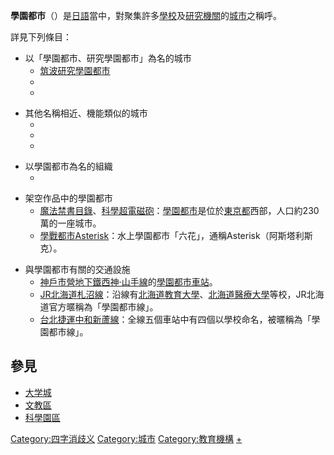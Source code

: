 '''學園都市'''（{{jpn|j=学園都市|hg=がくえんとし|rm=Gakuen-toshi}}）是[[日語|日語]]當中，對聚集許多[[學校|學校]]及[[研究機關|研究機關]]的[[城市|城市]]之稱呼。

詳見下列條目：

*以「學園都市、研究學園都市」為名的城市
**[[筑波科學城|筑波研究學園都市]]
**{{tsl|ja|神戸研究学園都市|神戶研究學園都市}}
**{{tsl|ja|宮崎学園都市|宮崎學園都市}}

*其他名稱相近、機能類似的城市
**{{tsl|ja|関西文化学術研究都市|關西文化學術研究都市}}
**{{tsl|ja|北九州学術研究都市|北九州學術研究都市}}
**{{tsl|ja|播磨科学公園都市|播磨科學公園都市}}

*以學園都市為名的組織
**{{tsl|ja|八王子学園都市大学|八王子學園都市大學}}

*架空作品中的學園都市
**[[魔法禁書目錄|魔法禁書目錄]]、[[科學超電磁砲|科學超電磁砲]]：[[魔法禁書目錄用語列表#.E7.A7.91.E5.AD.B8.E6.96.B9.E9.9D.A2|學園都市]]是位於[[東京都|東京都]]西部，人口約230萬的一座城市。<!-- 日語版為獨立條目 -->
**[[學戰都市Asterisk|學戰都市Asterisk]]：水上學園都市「六花」，通稱Asterisk（阿斯塔利斯克）。

*與學園都市有關的交通設施
**[[神戶市營地下鐵|神戶市營地下鐵]][[西神·山手線|西神·山手線]]的[[學園都市車站|學園都市車站]]。
**[[北海道旅客鐵道|JR北海道]][[札沼線|札沼線]]：沿線有[[北海道教育大學|北海道教育大學]]、[[北海道醫療大學|北海道醫療大學]]等校，JR北海道官方暱稱為「學園都市線」。
**[[台北捷運|台北捷運]][[中和新蘆線|中和新蘆線]]：全線五個車站中有四個以學校命名，被暱稱為「學園都市線」。

==參見==
*[[大学城|大学城]]
*[[文教區|文教區]]
*[[科學園區|科學園區]]

{{disambig}}

[[Category:四字消歧义|Category:四字消歧义]]
[[Category:城市|Category:城市]]
[[Category:教育機構|Category:教育機構]]
[[Category:日本學術都市|+]]